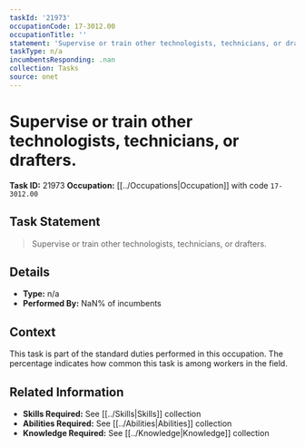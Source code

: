 ```yaml
---
taskId: '21973'
occupationCode: 17-3012.00
occupationTitle: ''
statement: 'Supervise or train other technologists, technicians, or drafters.'
taskType: n/a
incumbentsResponding: .nan
collection: Tasks
source: onet
---
```

# Supervise or train other technologists, technicians, or drafters.

**Task ID:** 21973
**Occupation:** [[../Occupations|Occupation]] with code `17-3012.00`

## Task Statement

> Supervise or train other technologists, technicians, or drafters.

## Details

- **Type:** n/a
- **Performed By:** NaN% of incumbents

## Context

This task is part of the standard duties performed in this occupation. The percentage indicates how common this task is among workers in the field.

## Related Information

- **Skills Required:** See [[../Skills|Skills]] collection
- **Abilities Required:** See [[../Abilities|Abilities]] collection
- **Knowledge Required:** See [[../Knowledge|Knowledge]] collection
